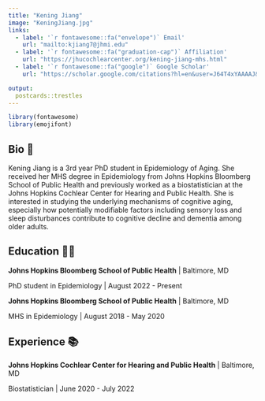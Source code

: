 ```yaml
---
title: "Kening Jiang"
image: "KeningJiang.jpg"
links:
  - label: '`r fontawesome::fa("envelope")` Email'
    url: "mailto:kjiang7@jhmi.edu"
  - label: '`r fontawesome::fa("graduation-cap")` Affiliation'
    url: "https://jhucochlearcenter.org/kening-jiang-mhs.html"
  - label: '`r fontawesome::fa("google")` Google Scholar'
    url: "https://scholar.google.com/citations?hl=en&user=J64T4xYAAAAJ&view_op=list_works&authuser=1&sortby=pubdate"

output:
  postcards::trestles
---
```


```r
library(fontawesome)
library(emojifont)
```

## Bio 📖

Kening Jiang is a 3rd year PhD student in Epidemiology of Aging. She received her MHS degree in Epidemiology from Johns Hopkins Bloomberg School of Public Health and previously worked as a biostatistician at the Johns Hopkins Cochlear Center for Hearing and Public Health. She is interested in studying the underlying mechanisms of cognitive aging, especially how potentially modifiable factors including sensory loss and sleep disturbances contribute to cognitive decline and dementia among older adults.

## Education 👩‍🎓

**Johns Hopkins Bloomberg School of Public Health** | Baltimore, MD

PhD student in Epidemiology | August 2022 - Present

**Johns Hopkins Bloomberg School of Public Health** | Baltimore, MD

MHS in Epidemiology | August 2018 - May 2020

## Experience 📚

**Johns Hopkins Cochlear Center for Hearing and Public Health** | Baltimore, MD 

Biostatistician | June 2020 - July 2022

